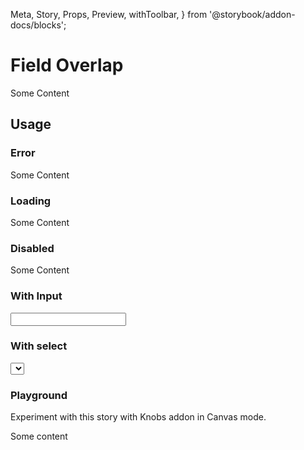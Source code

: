   Meta,
  Story,
  Props,
  Preview,
  withToolbar,
} from '@storybook/addon-docs/blocks';


<Meta title="Design System|Field Overlap" component={FieldOverlap} />

# Field Overlap

<Preview withToolbar>
  <Story name="default">
    <div>
      <FieldOverlap label="Label without content" />
      <FieldOverlap label="Label">Some Content</FieldOverlap>
    </div>
  </Story>
</Preview>

<Props of={FieldOverlap} />

## Usage

### Error

<Preview withToolbar>
  <Story name="error">
    <FieldOverlap label="Label" error>
      Some Content
    </FieldOverlap>
  </Story>
</Preview>

### Loading

<Preview withToolbar>
  <Story name="loading">
    <FieldOverlap label="Label" loading>
      Some Content
    </FieldOverlap>
  </Story>
</Preview>

### Disabled

<Preview withToolbar>
  <Story name="disabled">
    <FieldOverlap label="Label" disabled>
      Some Content
    </FieldOverlap>
  </Story>
</Preview>

### With Input

<Preview withToolbar>
  <Story name="with input">
    <Input />
  </Story>
</Preview>

### With select

<Preview withToolbar>
  <Story name="with select">
    <div>
      <Select
        label="Select values"
        items={[
          { value: 'foo' },
          { value: 'bar' },
          { value: 'baz' },
          { value: 'que' },
        ]}
      />
    </div>
  </Story>
</Preview>

### Playground

Experiment with this story with Knobs addon in Canvas mode.

<Story name="knobs" decorators={[withKnobs]}>
  <FieldOverlap
    label="Label"
    loading={boolean('loading')}
    error={boolean('error')}
    resetIcon={boolean('resetIcon')}
  >
    Some content
  </FieldOverlap>
</Story>
